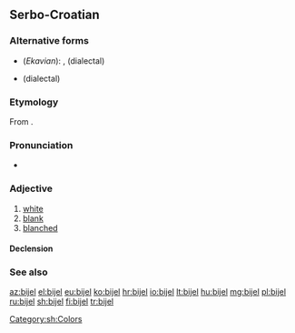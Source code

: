 ==Serbo-Croatian==

===Alternative forms===
* (''Ekavian''): {{l|sh|bȅo}}, {{l|sh|bȇl}} (dialectal)
* {{l|sh|bȉo}} (dialectal)

===Etymology===
From {{inh|sh|sla-pro|*bělъ}}.

===Pronunciation===
* {{IPA|/bjêːl/|lang=sh}}

===Adjective===
{{sh-adj|head=bijȇl|def=bijȇlī|comp=bjèljī|r|бије̑л}}

# [[white]]
# [[blank]]
# [[blanched]]

====Declension====
{{sh-adj-full|bijel|o|bjelj|e}}

===See also===
{{table:colors/sh}}

[[Category:sh:Colors]]

[[az:bijel]]
[[el:bijel]]
[[eu:bijel]]
[[ko:bijel]]
[[hr:bijel]]
[[io:bijel]]
[[lt:bijel]]
[[hu:bijel]]
[[mg:bijel]]
[[pl:bijel]]
[[ru:bijel]]
[[sh:bijel]]
[[fi:bijel]]
[[tr:bijel]]